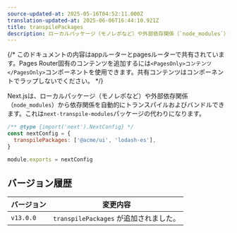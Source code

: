 ```yaml
---
source-updated-at: 2025-05-16T04:52:11.000Z
translation-updated-at: 2025-06-06T16:44:10.921Z
title: transpilePackages
description: ローカルパッケージ（モノレポなど）や外部依存関係（`node_modules`）から依存関係を自動的にトランスパイルおよびバンドルします。
---
```


{/* このドキュメントの内容はappルーターとpagesルーターで共有されています。Pages Router固有のコンテンツを追加するには`<PagesOnly>コンテンツ</PagesOnly>`コンポーネントを使用できます。共有コンテンツはコンポーネントでラップしないでください。 */}

Next.jsは、ローカルパッケージ（モノレポなど）や外部依存関係（`node_modules`）から依存関係を自動的にトランスパイルおよびバンドルできます。これは`next-transpile-modules`パッケージの代わりになります。

```js filename="next.config.js"
/** @type {import('next').NextConfig} */
const nextConfig = {
  transpilePackages: ['@acme/ui', 'lodash-es'],
}

module.exports = nextConfig
```

## バージョン履歴

| バージョン   | 変更内容                    |
| --------- | -------------------------- |
| `v13.0.0` | `transpilePackages` が追加されました。 |